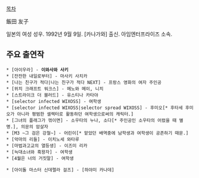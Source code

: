 [[목차]]

飯田 友子

일본의 여성 성우. 1992년 9월 9일. [카나가와] 출신. 아임엔터프라이즈 소속.

== 주요 출연작 ==

 * [아이우라] - '''이와사와 사키'''
 * [잔잔한 내일로부터] - 마사키 사치카
 * [나는 친구가 적다|나는 친구가 적다 NEXT] - 프랑스 영화의 여자 주인공
 * [위치 크래프트 워크스] - 메노와 메이, 니치
 * [스트라이크 더 블러드] - 유스티나 카타야
 * [selector infected WIXOSS] - 여학생
 * [selector infected WIXOSS|selector spread WIXOSS] - 후미오[* 후타세 후미오가 아니라 평범한 셀렉터로 활동하던 여학생으로써의 캐릭터.]
 * [그녀의 플래그가 꺾이면] - 소우타의 누나, 소다[* 주인공인 소우타의 어렸을 때 별명.], 의문의 암살자
 * [M3 ~그 검은 강철~] - 어린이[* 맡았던 배역중에 남학생과 여학생이 공존하기 때문.]
 * [악마의 리들] - 이치노세 와타루
 * [마법과고교의 열등생] - 이즈미 리카
 * [늑대소녀와 흑왕자] - 여학생
 * [4월은 너의 거짓말] - 여학생

 * [아이돌 마스터 신데렐라 걸즈] - [하야미 카나데]
